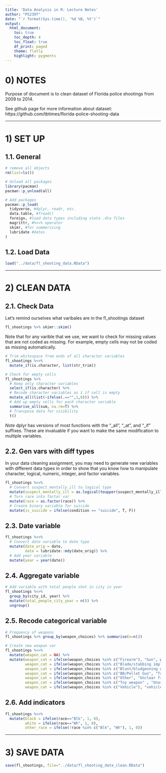 ```yaml
---
title: 'Data Analysis in R: Lecture Notes'
author: "PS239T"
date: "`r format(Sys.time(), '%d %B, %Y')`"
output:
  html_document:
    toc: true
    toc_depth: 4
    toc_float: true
    df_print: paged
    theme: flatly
    highlight: pygments
---
```


# 0) NOTES

Purpose of document is to clean dataset of Florida police shootings from 2009 to 2014. 

See github page for more information about dataset: https://github.com/tbtimes/florida-police-shooting-data



**********************************************************

# 1) SET UP 

## 1.1. General 

```r
# remove all objects
rm(list=ls())

# Unload all packages 
library(pacman)
pacman::p_unload(all)

# Add packages 
pacman::p_load(
  tidyverse, #dplyr, readr, etc.
  data.table, #fread() 
  foreign, #load data types including stata .dta files 
  magrittr, #%<>% operator
  skimr, #for summerising
  lubridate #dates
)
```

## 1.2. Load Data 

```r
load("../data/fl_shooting_data.RData")
```

**********************************************************

# 2) CLEAN DATA

## 2.1. Check Data 

Let's remind ourselves what varibales are in the fl_shootings dataset
```r
fl_shootings %>% skimr::skim()
```

Note that for any varible that we use, we want to check for missing values that are not coded as missing. For example, empty cells may not be coded as missing automatically. 
```r
# Trim whitespace from ends of all character variables 
fl_shootings %<>%
  mutate_if(is.character, list(str_trim))

# Check for empty cells 
fl_shootings %>%
  # Keep only character variables 
  select_if(is.character) %>%
  # Recode character variables as 1 if cell is empty 
  mutate_all(list(~ifelse(.=="",1,0))) %>%
  # Add up empty cells for each character variable 
  summarise_all(sum, na.rm=T) %>%
  # Transpose data for visibility 
  t() 
```

*Note* dplyr has versions of most functions with the "_all", "_at", and "_if" suffixes. These are invaluable if you want to make the same modification to multiple variables. 

## 2.2. Gen vars with diff types 

In your data cleaning assignment, you may need to generate new variables with different data types in order to show that you know how to manipulate character, logical, numeric, integer, and factor variables. 
```r
fl_shootings %<>%
  # Convert suspect_mentally_ill to logical type  
  mutate(suspect_mentally_ill = as.logical(toupper(suspect_mentally_ill))) %>%
  # Turn race into factor var
  mutate(race = as.factor(race)) %>% 
  # Create binary variable for suicide 
  mutate(is_suicide = ifelse(condition == "suicide", T, F))
```

## 2.3. Date variable 
```r
fl_shootings %<>%
  # Convert date variable to date type
  mutate(date_orig = date,
         date = lubridate::mdy(date_orig)) %>%
  # Add year variable 
  mutate(year = year(date))
```

## 2.4. Aggregate variable
```r
# Add variable with total people shot in city in year 
fl_shootings %<>%
  group_by(city_id, year) %>%
  mutate(total_people_city_year = n()) %>% 
  ungroup()
```

## 2.5. Recode categorical variable 
```r
# Frequency of weapons 
fl_shootings %>% group_by(weapon_choices) %>% summarise(n=n())

# Create new weapon var
fl_shootings %<>%
  mutate(weapon_cat = NA) %>%
  mutate(weapon_cat = ifelse(weapon_choices %in% c("Firearm"), "Gun", weapon_cat),
         weapon_cat = ifelse(weapon_choices %in% c("Blade/stabbing implement"), "Bbade", weapon_cat),
         weapon_cat = ifelse(weapon_choices %in% c("Blunt/bludgeoning weapon"), "blunt", weapon_cat),
         weapon_cat = ifelse(weapon_choices %in% c("BB/Pellet Gun", "Taser"), "nonlethal", weapon_cat),
         weapon_cat = ifelse(weapon_choices %in% c("Other", "Unclear from report"), "other", weapon_cat),
         weapon_cat = ifelse(weapon_choices %in% c("Toy weapon" , "Unarmed"), "unarmed", weapon_cat),
         weapon_cat = ifelse(weapon_choices %in% c("Vehicle"), "vehicle", weapon_cat))
```

## 2.6. Add indicators 
```r
fl_shootings %<>% 
  mutate(black = ifelse(race=="Blk", 1, 0),
         white = ifelse(race=="Wh", 1, 0),
         other_race = ifelse(!race %in% c("Blk", "Wh"), 1, 0))
```


**********************************************************

# 3) SAVE DATA
```r
save(fl_shootings, file="../data/fl_shooting_data_clean.RData")
```





